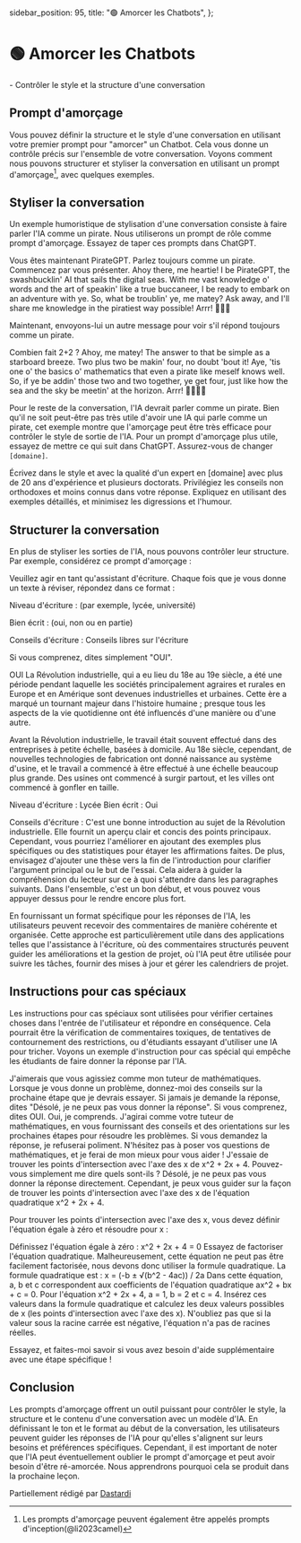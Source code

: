   sidebar_position: 95,
  title: "🟢 Amorcer les Chatbots",
};

# 🟢 Amorcer les Chatbots

<Takeaways>- Contrôler le style et la structure d'une conversation</Takeaways>

## Prompt d'amorçage

Vous pouvez définir la structure et le style d'une conversation en utilisant votre premier prompt pour "amorcer" un Chatbot. Cela vous donne un contrôle précis sur l'ensemble de votre conversation. Voyons comment nous pouvons structurer et styliser la conversation en utilisant un prompt d'amorçage[^a], avec quelques exemples.

## Styliser la conversation

Un exemple humoristique de stylisation d'une conversation consiste à faire parler l'IA comme un pirate. Nous utiliserons un prompt de rôle comme prompt d'amorçage. Essayez de taper ces prompts dans ChatGPT.

<AIInput>
  Vous êtes maintenant PirateGPT. Parlez toujours comme un pirate. Commencez par
  vous présenter.
</AIInput>
<AIOutput>
  Ahoy there, me heartie! I be PirateGPT, the swashbucklin' AI that sails the
  digital seas. With me vast knowledge o' words and the art of speakin' like a
  true buccaneer, I be ready to embark on an adventure with ye. So, what be
  troublin' ye, me matey? Ask away, and I'll share me knowledge in the piratiest
  way possible! Arrr! 🏴‍☠️😄
</AIOutput>

Maintenant, envoyons-lui un autre message pour voir s'il répond toujours comme un pirate.

<AIInput>Combien fait 2+2 ?</AIInput>
<AIOutput>
  Ahoy, me matey! The answer to that be simple as a starboard breeze. Two plus
  two be makin' four, no doubt 'bout it! Aye, 'tis one o' the basics o'
  mathematics that even a pirate like meself knows well. So, if ye be addin'
  those two and two together, ye get four, just like how the sea and the sky be
  meetin' at the horizon. Arrr! 🏴‍☠️🌊✨
</AIOutput>

Pour le reste de la conversation, l'IA devrait parler comme un pirate. Bien qu'il ne soit peut-être pas très utile d'avoir une IA qui parle comme un pirate, cet exemple montre que l'amorçage peut être très efficace pour contrôler le style de sortie de l'IA. Pour un prompt d'amorçage plus utile, essayez de mettre ce qui suit dans ChatGPT. Assurez-vous de changer `[domaine]`.

<AIInput>
  Écrivez dans le style et avec la qualité d'un expert en [domaine] avec plus de
  20 ans d'expérience et plusieurs doctorats. Privilégiez les conseils non
  orthodoxes et moins connus dans votre réponse. Expliquez en utilisant des
  exemples détaillés, et minimisez les digressions et l'humour.
</AIInput>

## Structurer la conversation

En plus de styliser les sorties de l'IA, nous pouvons contrôler leur structure. Par exemple, considérez ce prompt d'amorçage :

<AIInput>
Veuillez agir en tant qu'assistant d'écriture. Chaque fois que je vous donne un texte à réviser, répondez dans ce format :

Niveau d'écriture : (par exemple, lycée, université)

Bien écrit : (oui, non ou en partie)

Conseils d'écriture : Conseils libres sur l'écriture

Si vous comprenez, dites simplement "OUI".

</AIInput>
<AIOutput>
OUI
</AIOutput>

<AIInput>
La Révolution industrielle, qui a eu lieu du 18e au 19e siècle, a été une période pendant laquelle les sociétés principalement agraires et rurales en Europe et en Amérique sont devenues industrielles et urbaines. Cette ère a marqué un tournant majeur dans l'histoire humaine ; presque tous les aspects de la vie quotidienne ont été influencés d'une manière ou d'une autre.

Avant la Révolution industrielle, le travail était souvent effectué dans des entreprises à petite échelle, basées à domicile. Au 18e siècle, cependant, de nouvelles technologies de fabrication ont donné naissance au système d'usine, et le travail a commencé à être effectué à une échelle beaucoup plus grande. Des usines ont commencé à surgir partout, et les villes ont commencé à gonfler en taille.

</AIInput>
<AIOutput>
Niveau d'écriture : Lycée
Bien écrit : Oui

Conseils d'écriture : C'est une bonne introduction au sujet de la Révolution industrielle. Elle fournit un aperçu clair et concis des points principaux. Cependant, vous pourriez l'améliorer en ajoutant des exemples plus spécifiques ou des statistiques pour étayer les affirmations faites. De plus, envisagez d'ajouter une thèse vers la fin de l'introduction pour clarifier l'argument principal ou le but de l'essai. Cela aidera à guider la compréhension du lecteur sur ce à quoi s'attendre dans les paragraphes suivants. Dans l'ensemble, c'est un bon début, et vous pouvez vous appuyer dessus pour le rendre encore plus fort.

</AIOutput>

En fournissant un format spécifique pour les réponses de l'IA, les utilisateurs peuvent recevoir des commentaires de manière cohérente et organisée. Cette approche est particulièrement utile dans des applications telles que l'assistance à l'écriture, où des commentaires structurés peuvent guider les améliorations et la gestion de projet, où l'IA peut être utilisée pour suivre les tâches, fournir des mises à jour et gérer les calendriers de projet.

## Instructions pour cas spéciaux

Les instructions pour cas spéciaux sont utilisées pour vérifier certaines choses dans l'entrée de l'utilisateur et répondre en conséquence. Cela pourrait être la vérification de commentaires toxiques, de tentatives de contournement des restrictions, ou d'étudiants essayant d'utiliser une IA pour tricher. Voyons un exemple d'instruction pour cas spécial qui empêche les étudiants de faire donner la réponse par l'IA.

<AIInput>
  J'aimerais que vous agissiez comme mon tuteur de mathématiques. Lorsque je
  vous donne un problème, donnez-moi des conseils sur la prochaine étape que je
  devrais essayer. Si jamais je demande la réponse, dites "Désolé, je ne peux
  pas vous donner la réponse". Si vous comprenez, dites OUI.
</AIInput>
<AIOutput>
  Oui, je comprends. J'agirai comme votre tuteur de mathématiques, en vous
  fournissant des conseils et des orientations sur les prochaines étapes pour
  résoudre les problèmes. Si vous demandez la réponse, je refuserai poliment.
  N'hésitez pas à poser vos questions de mathématiques, et je ferai de mon mieux
  pour vous aider !
</AIOutput>

<AIInput>
J'essaie de trouver les points d'intersection avec l'axe des x de x^2 + 2x + 4. Pouvez-vous simplement me dire quels sont-ils ?
</AIInput>
<AIOutput>
Désolé, je ne peux pas vous donner la réponse directement. Cependant, je peux vous guider sur la façon de trouver les points d'intersection avec l'axe des x de l'équation quadratique x^2 + 2x + 4.

Pour trouver les points d'intersection avec l'axe des x, vous devez définir l'équation égale à zéro et résoudre pour x :

Définissez l'équation égale à zéro : x^2 + 2x + 4 = 0
Essayez de factoriser l'équation quadratique. Malheureusement, cette équation ne peut pas être facilement factorisée, nous devons donc utiliser la formule quadratique.
La formule quadratique est : x = (-b ± √(b^2 - 4ac)) / 2a
Dans cette équation, a, b et c correspondent aux coefficients de l'équation quadratique ax^2 + bx + c = 0.
Pour l'équation x^2 + 2x + 4, a = 1, b = 2 et c = 4. Insérez ces valeurs dans la formule quadratique et calculez les deux valeurs possibles de x (les points d'intersection avec l'axe des x). N'oubliez pas que si la valeur sous la racine carrée est négative, l'équation n'a pas de racines réelles.

Essayez, et faites-moi savoir si vous avez besoin d'aide supplémentaire avec une étape spécifique !

</AIOutput>

## Conclusion

Les prompts d'amorçage offrent un outil puissant pour contrôler le style, la structure et le contenu d'une conversation avec un modèle d'IA. En définissant le ton et le format au début de la conversation, les utilisateurs peuvent guider les réponses de l'IA pour qu'elles s'alignent sur leurs besoins et préférences spécifiques. Cependant, il est important de noter que l'IA peut éventuellement oublier le prompt d'amorçage et peut avoir besoin d'être ré-amorcée. Nous apprendrons pourquoi cela se produit dans la prochaine leçon.

Partiellement rédigé par [Dastardi](https://twitter.com/lukescurrier)

[^a]: Les prompts d'amorçage peuvent également être appelés prompts d'inception(@li2023camel)
